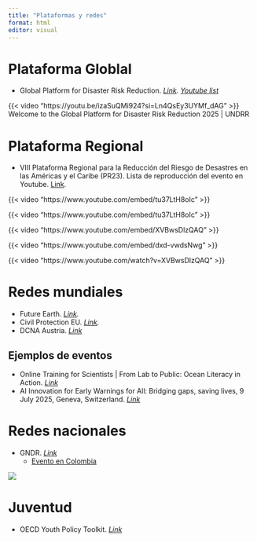 ```yaml
---
title: "Plataformas y redes"
format: html
editor: visual
---
```


# **Plataforma Globlal**

-   Global Platform for Disaster Risk Reduction. [*Link*](https://globalplatform.undrr.org/)*. [Youtube list](https://www.youtube.com/watch?v=izaSuQMi924&list=PLBDwPnveHho-SktECwO1CtXPyUkXKUzpx)*

{{< video "https://youtu.be/izaSuQMi924?si=Ln4QsEy3UYMf_dAG" >}} Welcome to the Global Platform for Disaster Risk Reduction 2025 \| UNDRR

# **Plataforma Regional**

-   VIII Plataforma Regional para la Reducción del Riesgo de Desastres en las Américas y el Caribe (PR23). Lista de reproducción del evento en Youtube. [Link](https://www.youtube.com/playlist?list=PLBDwPnveHho9tlid4Ak3zzPtpMsZZ4Z47).

::: {layout-ncol="2"}
{{< video "https://www.youtube.com/embed/tu37LtH8oIc" >}}

{{< video "https://www.youtube.com/embed/tu37LtH8oIc" >}}

{{< video "https://www.youtube.com/embed/XVBwsDlzQAQ" >}}

{{< video "https://www.youtube.com/embed/dxd-vwdsNwg" >}}

{{< video "https://www.youtube.com/watch?v=XVBwsDlzQAQ" >}}
:::

# **Redes mundiales**

-   Future Earth. [*Link*](https://members.futureearth.org/topics)*.*
-   Civil Protection EU. [*Link*](https://civil-protection-knowledge-network.europa.eu/projects/knowledge-network-network-partnerships)*.*
-   DCNA Austria. [*Link*](https://dcna.at/index.php/en/)

## Ejemplos de eventos

-   Online Training for Scientists \| From Lab to Public: Ocean Literacy in Action. [*Link*](https://eurogoos.eu/events/online-training-for-scientists-from-lab-to-public-ocean-literacy-in-action/?fbclid=IwY2xjawLY7IBleHRuA2FlbQIxMABicmlkETF5SjhpWGp3enZJbkw0UHdJAR6OEKMi5FraLrxWlBHbTaOzxy1DQET-tdC48fZmZpbK-lipo2hsaZd2lYjeZg_aem_L9zkfiYJdfBGnAM_Yp4JDQ)
-   AI Innovation for Early Warnings for All: Bridging gaps, saving lives, 9 July 2025, Geneva, Switzerland. [*Link*](https://www.itu.int/en/ITU-D/Emergency-Telecommunications/Pages/Events/2025/AI-solutions-workshop.aspx)

# **Redes nacionales**

-   GNDR. [*Link*](https://www.gndr.org/es/network/national-and-regional-representatives/#south-america)
    -   [Evento en Colombia](https://www.instagram.com/p/DJ8BsENgJen/)

![](images/paste-3.png)

# Juventud

-   OECD Youth Policy Toolkit. [*Link*](https://www.oecd.org/en/publications/oecd-youth-policy-toolkit_74b6f8f3-en.html?)